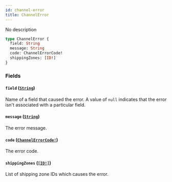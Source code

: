 ```yaml
---
id: channel-error
title: ChannelError
---
```


No description

```graphql
type ChannelError {
  field: String
  message: String
  code: ChannelErrorCode!
  shippingZones: [ID!]
}
```

### Fields

#### `field` ([`String`](/developer/api-reference/scalars/string.mdx))

Name of a field that caused the error. A value of `null` indicates that the error isn't associated with a particular field.

#### `message` ([`String`](/developer/api-reference/scalars/string.mdx))

The error message.

#### `code` ([`ChannelErrorCode!`](/developer/api-reference/enums/channel-error-code.mdx))

The error code.

#### `shippingZones` ([`[ID!]`](/developer/api-reference/scalars/id.mdx))

List of shipping zone IDs which causes the error.
